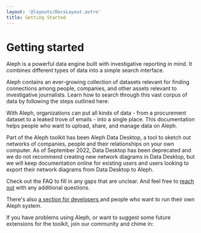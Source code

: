 ```yaml
---
layout: '@layouts/DocsLayout.astro'
title: Getting Started
---
```


# Getting started

<p class="lead">
  Aleph is a powerful data engine built with investigative reporting in mind. It
  combines different types of data into a simple search interface.
</p>

Aleph contains an ever-growing collection of datasets relevant for finding connections among people, companies, and other assets relevant to investigative journalists. Learn how to search through this vast corpus of data by following the steps outlined here:

<LinkCard page="/guide/search" />

With Aleph, organizations can put all kinds of data - from a procurement dataset to a leaked trove of emails - into a single place. This documentation helps people who want to upload, share, and manage data on Aleph.

<LinkCard page="/guide/building-out-your-investigation" />

Part of the Aleph toolkit has been Aleph Data Desktop, a tool to sketch out networks of companies, people and their relationships on your own computer. As of September 2022, Data Desktop has been deprecated and we do not recommend creating new network diagrams in Data Desktop, but we will keep documentation online for existing users and users looking to export their network diagrams from Data Desktop to Aleph.

<LinkCard page="/guide/aleph-data-desktop" />

Check out the FAQ to fill in any gaps that are unclear. And feel free to [reach out](/get-in-touch) with any additional questions.

<LinkCard page="/guide/frequently-asked-questions" />

There's also [a section for developers ](/developers/intro)and people who want to run their own Aleph system.

<LinkCard page="/developers/intro" />

If you have problems using Aleph, or want to suggest some future extensions for the toolkit, join our community and chime in:

<LinkCard page="/get-in-touch" />
